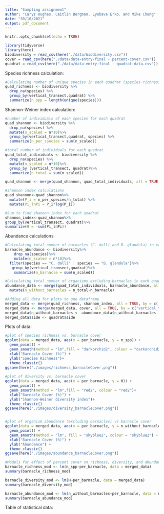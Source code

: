```yaml
---
title: "Sampling assignment"
author: "Carys Hughes, Caitlin Bergman, Lyubava Erko, and Mike Chung"
date: "30/10/2021"
output: pdf_document
---
```


```r
knitr::opts_chunk$set(echo = TRUE)
```

```r
library(tidyverse)
library(here)
biodiversity = read_csv(here("./data/biodiversity.csv"))
cover = read_csv(here("./data/data-entry-final - percent-cover.csv"))
quadrat = read_csv(here("./data/data-entry-final - quadrat-data.csv"))
```
Species richness calculation:
```r
#Calculating number of unique species in each quadrat (species richness)
quad_richness <- biodiversity %>%
  drop_na(species) %>%
  group_by(vertical_transect,quadrat) %>%
  summarize(n_spp = length(unique(species)))
```


Shannon-Weiner index calculation:
```r
#number of individuals of each species for each quadrat
quad_shannon <- biodiversity %>%
  drop_na(species) %>%
  mutate(n_scaled = n*10)%>%
  group_by(vertical_transect,quadrat, species) %>%
  summarize(n_per_species = sum(n_scaled))

#total number of individuals for each quadrat
quad_total_individuals <- biodiversity %>%
  drop_na(species) %>%
  mutate(n_scaled = n*10)%>%
  group_by (vertical_transect, quadrat)%>%
  summarize(n_total = sum(n_scaled))

quad_shannon <- merge(quad_shannon, quad_total_individuals, all = TRUE, by = c('vertical_transect', 'quadrat'))

#shannon index calculations
quad_shannon<-quad_shannon%>%
  mutate(P_i = n_per_species/n_total) %>%
  mutate(Pi_lnPi = P_i*log(P_i))

#Sum to find shannon index for each quadrat
shannon_index<-quad_shannon%>%
group_by(vertical_transect, quadrat)%>%
summarize(H = -sum(Pi_lnPi))
```

Abundance calculations
```r
#Calculating total number of barnacles (C. dalli and B. glandula) in each quadrat
barnacle_abundance <- biodiversity%>%
    drop_na(species)%>%
    mutate(n_scaled = n*10)%>%
  filter(species == "C. dalli" | species == "B. glandula")%>%
   group_by(vertical_transect,quadrat)%>%
    summarize(n_barnacle = sum(n_scaled))

#Calculating total number of organisms excluding barnacles in each quadrat
abundance_data <- merge(quad_total_individuals, barnacle_abundance, all = TRUE, by = c('vertical_transect', 'quadrat')) %>%
  mutate(n_without_barnacles = n_total-n_barnacle)
```


```r
#Adding all data for plots to one dataframe
merged_data <- merge(quad_richness, shannon_index, all = TRUE, by = c('vertical_transect', 'quadrat'))
merged_data <- merge(merged_data, cover, all = TRUE, by = c('vertical_transect', 'quadrat'))
merged_data$n_without_barnacles <- abundance_data$n_without_barnacles
merged_data$side <- quadrat$side
```

Plots of data:
```r
#plot of species richness vs. barnacle cover
ggplot(data = merged_data, aes(x = per_barnacle, y = n_spp)) +
  geom_point() +
  geom_smooth(method = "lm",fill = "darkorchid2", colour = "darkorchid2")+
  xlab("Barnacle Cover (%)") +
  ylab("Species Richness")+
  theme_classic() 
ggsave(here("./images/richness_barnacleCover.png"))
  
#plot of diversity vs. barnacle cover
ggplot(data = merged_data, aes(x = per_barnacle, y = H)) +
  geom_point() +
  geom_smooth(method = "lm",fill = "red2", colour = "red2")+
  xlab("Barnacle Cover (%)") +
  ylab("Shannon-Weiner diversity index")+
  theme_classic()
ggsave(here("./images/diversity_barnacleCover.png"))


#plot of organism abundance (excluding barnacles) vs barnacle cover
ggplot(data = merged_data, aes(x = per_barnacle, y = n_without_barnacles)) +
  geom_point() +
  geom_smooth(method = "lm", fill = "skyblue2", colour = "skyblue2") +
  xlab("Barnacle Cover (%)") +
  ylab("Abundance") +
  theme_classic()
ggsave(here("./images/abundance_barnacleCover.png"))
```
```r
#Models for effect of percent cover on richness, diversity, and abundance  
barnacle_richness_mod <- lm(n_spp~per_barnacle, data = merged_data)
summary(barnacle_richness_mod)

barnacle_diversity_mod <- lm(H~per_barnacle, data = merged_data)
summary(barnacle_diversity_mod)

barnacle_abundance_mod <- lm(n_without_barnacles~per_barnacle, data = merged_data)
summary(barnacle_abundance_mod)

```

Table of statistical data:

